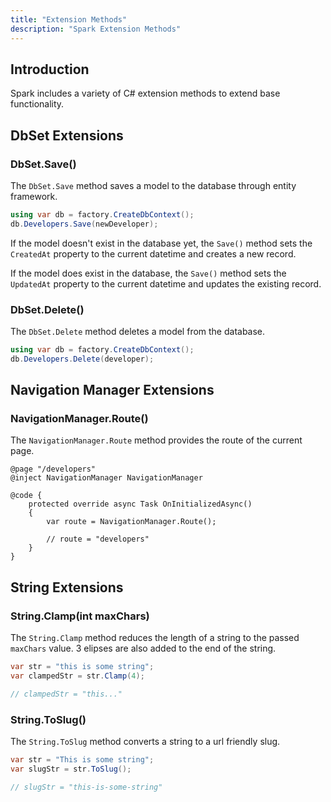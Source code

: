 ```yaml
---
title: "Extension Methods"
description: "Spark Extension Methods"
---
```


## Introduction
Spark includes a variety of C# extension methods to extend base functionality.

## DbSet Extensions

### DbSet.Save()
The `DbSet.Save` method saves a model to the database through entity framework.
```csharp
using var db = factory.CreateDbContext();
db.Developers.Save(newDeveloper);
```

If the model doesn't exist in the database yet, the `Save()` method sets the `CreatedAt` property to the current datetime and creates a new record.


If the model does exist in the database, the `Save()` method sets the `UpdatedAt` property to the current datetime and updates the existing record.

### DbSet.Delete()
The `DbSet.Delete` method deletes a model from the database.
```csharp
using var db = factory.CreateDbContext();
db.Developers.Delete(developer);
```

## Navigation Manager Extensions

### NavigationManager.Route()
The `NavigationManager.Route` method provides the route of the current page.
```razor
@page "/developers"
@inject NavigationManager NavigationManager

@code {
    protected override async Task OnInitializedAsync()
    {
        var route = NavigationManager.Route();
        
        // route = "developers"
    }
}
```

## String Extensions

### String.Clamp(int maxChars)
The `String.Clamp` method reduces the length of a string to the passed `maxChars` value. 3 elipses are also added to the end of the string.
```csharp
var str = "this is some string";
var clampedStr = str.Clamp(4);

// clampedStr = "this..."
```

### String.ToSlug()
The `String.ToSlug` method converts a string to a url friendly slug.
```csharp
var str = "This is some string";
var slugStr = str.ToSlug();

// slugStr = "this-is-some-string"
```